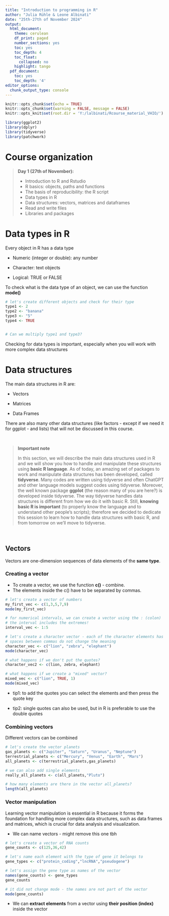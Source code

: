 ---
title: "Introduction to programming in R"
author: "Julia Rühle & Leone Albinati"
date: "25th-27th of November 2024"
output:
  html_document:
    theme: cerulean
    df_print: paged
    number_sections: yes
    toc: yes
    toc_depth: 4
    toc_float:
      collapsed: no
    highlight: tango
  pdf_document:
    toc: yes
    toc_depth: '4'
editor_options:
  chunk_output_type: console
---

```{r setup, include=FALSE}
knitr::opts_chunk$set(echo = TRUE)
knitr::opts_chunk$set(warning = FALSE, message = FALSE) 
knitr::opts_knit$set(root.dir = 'Y:/lalbinati/Rcourse_material_VHIO/')

library(ggplot2)
library(dplyr)
library(tidyverse)
library(patchwork)

```

# Course organization

> **Day 1 (27th of November):** 
>
* Introduction to R and Rstudio 
* R basics: objects, paths and functions
* The basis of reproducibility: the R script 
* Data types in R
* Data structures: vectors, matrices and dataframes
* Read and write files
* Libraries and packages

# Data types in R

Every object in R has a data type

- Numeric (integer or double): any number

- Character: text objects

- Logical: TRUE or FALSE

To check what is the data type of an object, we can use the function **mode()**

```{r}
# let's create different objects and check for their type
type1 <- 2
type2 <- "banana"
type3 <- "5"
type4 <- TRUE


# Can we multiply type1 and type3?
```

Checking for data types is important, especially when you will work with more complex data structures

# Data structures

The main data structures in R are:

- Vectors 

- Matrices

- Data Frames

There are also many other data structures (like factors - except if we need it for ggplot - and lists) that will not be discussed in this course.

&nbsp;
&nbsp;
&nbsp;
&nbsp;
&nbsp;
&nbsp;

> **Important note**
>
In this section, we will describe the main data structures used in R and we will show you how to handle and manipulate these structures using **basic R language**. As of today, an amazing set of packages to work and manipulate data structures has been developed, called **tidyverse**. Many codes are written using tidyverse and often ChatGPT and other language models suggest codes using tidyverse. Moreover, the well known package **ggplot** (the reason many of you are here?) is developed inside tidyverse. The way tidyverse handles data structures is different from how we do it with basic R. Still, **knowing basic R is important** (to properly know the language and to understand other people's scripts); therefore we decided to dedicate this session to learn how to handle data structures with basic R, and from tomorrow on we'll move to tidyverse.

&nbsp;
&nbsp;
&nbsp;
&nbsp;
&nbsp;
&nbsp;

## Vectors

Vectors are one-dimension sequences of data elements of the **same type**.

### Creating a vector

- To create a vector, we use the function **c()** - combine.
- The elements inside the c() have to be separated by commas.

```{r, include=TRUE, eval=FALSE}
# let's create a vector of numbers
my_first_vec <- c(1,3,5,7,9)
mode(my_first_vec)

# for numerical intervals, we can create a vector using the : (colon)
# the interval includes the extremes!
interval_vec <- 1:5

# let's create a character vector - each of the character elements has to be included in quotes!
# spaces between commas do not change the meaning
character_vec <- c("lion", "zebra", "elephant")
mode(character_vec)

# what happens if we don't put the quotes?
character_vec2 <- c(lion, zebra, elephant)

# what happens if we create a "mixed" vector?
mixed_vec <- c("lion", TRUE, 1)
mode(mixed_vec)

```


- tip1: to add the quotes you can select the elements and then press the quote key

- tip2: single quotes can also be used, but in R is preferable to use the double quotes

###  Combining vectors

Different vectors can be combined

```{r, include=TRUE, eval=FALSE}
# let's create the vector planets
gas_planets <- c("Jupiter", "Saturn", "Uranus", "Neptune")
terrestrial_planets <- c("Mercury", "Venus", "Earth", "Mars")
all_planets <- c(terrestrial_planets,gas_planets)

# we can also add single elements
really_all_planets <- c(all_planets,"Pluto")

# how many elements are there in the vector all_planets?
length(all_planets)
```


### Vector manipulation

Learning vector manipulation is essential in R because it forms the foundation for handling more complex data structures, such as data frames and matrices, which is crucial for data analysis and visualization.

- We can name vectors - might remove this one tbh

```{r, include=TRUE, eval=FALSE}
# let's create a vector of RNA counts
gene_counts <- c(125,36,42)

# let's name each element with the type of gene it belongs to
gene_types <- c("protein_coding","lncRNA","pseudogene")

# let's assign the gene type as names of the vector
names(gene_counts) <- gene_types
gene_counts

# it did not change mode - the names are not part of the vector
mode(gene_counts)
```

- We can **extract elements** from a vector using **their position (index)** inside the vector








